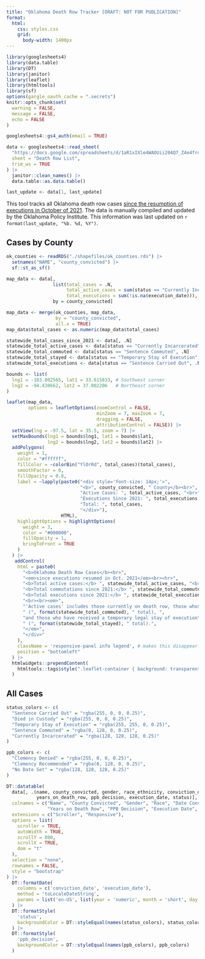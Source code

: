 ```yaml
---
title: "Oklahoma Death Row Tracker [DRAFT: NOT FOR PUBLICATION]"
format:
  html:
    css: styles.css
    grid:
      body-width: 1400px
---
```


```r
library(googlesheets4)
library(data.table)
library(DT)
library(janitor)
library(leaflet)
library(htmltools)
library(sf)
options(gargle_oauth_cache = ".secrets")
knitr::opts_chunk$set(
  warning = FALSE,
  message = FALSE,
  echo = FALSE
)

googlesheets4::gs4_auth(email = TRUE)

data <- googlesheets4::read_sheet(
  "https://docs.google.com/spreadsheets/d/1aR1xIXle4WAOUii204Q7_Z4e4frdUPHgIY9ER_MmxbQ/edit?gid=1129005821#gid=1129005821",
  sheet = "Death Row List",
  trim_ws = TRUE
) |>
  janitor::clean_names() |>
  data.table::as.data.table()

last_update <- data[1, last_update]
```

This tool tracks all Oklahoma death row cases [since the resumption of executions in October of 2021](https://apnews.com/article/us-supreme-court-executions-oklahoma-05c84265d553c784eb862321aed2acb8). The data is manually compiled and updated by the Oklahoma Policy Institute. This information was last updated on `r format(last_update, "%b. %d, %Y")`.

## Cases by County

```r
ok_counties <- readRDS("./shapefiles/ok_counties.rds") |>
  setnames("NAME", "county_convicted") |>
  sf::st_as_sf()

map_data <- data[, 
                 list(total_cases = .N,
                      total_active_cases = sum(status == "Currently Incarcerated" | status == "Temporary Stay of Execution" | status == "Sentence Commuted"),
                      total_executions = sum(!is.na(execution_date))), 
                 by = county_convicted]

map_data <- merge(ok_counties, map_data, 
                  by = "county_convicted",
                  all.x = TRUE) 
map_data$total_cases <- as.numeric(map_data$total_cases)

statewide_total_cases_since_2021 <- data[, .N]
statewide_total_active_cases <- data[status == "Currently Incarcerated" | status == "Temporary Stay of Execution" | status == "Sentence Commuted", .N]
statewide_total_commuted <- data[status == "Sentence Commuted", .N]
statewide_total_stayed <- data[status == "Temporary Stay of Execution", .N]
statewide_total_executions <- data[status == "Sentence Carried Out", .N]

bounds <- list(
  lng1 = -103.002565, lat1 = 33.615833, # Southwest corner
  lng2 = -94.430662, lat2 = 37.002206   # Northeast corner
)

leaflet(map_data,
        options = leafletOptions(zoomControl = FALSE,
                                 minZoom = 7, maxZoom = 7,
                                 dragging = FALSE,
                                 attributionControl = FALSE)) |>
  setView(lng = -97.5, lat = 35.5, zoom = 7) |>
  setMaxBounds(lng1 = bounds$lng1, lat1 = bounds$lat1, 
               lng2 = bounds$lng2, lat2 = bounds$lat2) |>
  addPolygons(
    weight = 1,  
    color = "#ffffff",
    fillColor = ~colorBin("YlOrRd", total_cases)(total_cases),
    smoothFactor = 0,
    fillOpacity = 0.8,
    label = ~lapply(paste0("<div style='font-size: 14px;'>",
                           "<b>", county_convicted, " County</b><br>",
                           "Active Cases: ", total_active_cases, "<br>",
                           "Executions Since 2021: ", total_executions, "<br><hr>",
                           "Total: ", total_cases,
                           "</div>"), 
                    HTML),
    highlightOptions = highlightOptions(
      weight = 3,
      color = "#000000",
      fillOpacity = 1,
      bringToFront = TRUE
    )
  ) |>
   addControl(
    html = paste0(
      "<b>Oklahoma Death Row Cases</b><br>",
      "<em>since executions resumed in Oct. 2021</em><br><hr>",
      "<b>Total active cases:</b> ", statewide_total_active_cases, "<br>",
      "<b>Total commutations since 2021:</b> ", statewide_total_commuted, "<br>",
      "<b>Total executions since 2021:</b> ", statewide_total_executions,
      "<br><br><em>",
      "'Active cases' includes those currently on death row, those whose sentences have been commuted to life without parole and may be further contested",
      " (", format(statewide_total_commuted), " total), ",
      "and those who have received a temporary legal stay of execution",
      " (", format(statewide_total_stayed), " total).",
      "</em>",
      "</div>"
    ),
    className = 'responsive-panel info legend', # makes this disappear on mobile, see styles.css
    position = "bottomleft"
  ) |>
  htmlwidgets::prependContent(
    htmltools::tags$style(".leaflet-container { background: transparent; }")
  )
```

## All Cases

```r
status_colors <- c(
  "Sentence Carried Out" = "rgba(255, 0, 0, 0.25)",
  "Died in Custody" = "rgba(255, 0, 0, 0.25)",
  "Temporary Stay of Execution" = "rgba(255, 255, 0, 0.25)", 
  "Sentence Commuted" = "rgba(0, 128, 0, 0.25)",
  "Currently Incarcerated" = "rgba(128, 128, 128, 0.25)"
)

ppb_colors <- c(
  "Clemency Denied" = "rgba(255, 0, 0, 0.25)",
  "Clemency Recommended" = "rgba(0, 128, 0, 0.25)",
  "No Date Set" = "rgba(128, 128, 128, 0.25)"
)

DT::datatable(
  data[, .(name, county_convicted, gender, race_ethnicity, conviction_date,
           years_on_death_row, ppb_decision, execution_date, status)],
  colnames = c("Name", "County Convicted", "Gender", "Race", "Date Convicted",
               "Years on Death Row", "PPB Decision", "Execution Date", "Status"),
  extensions = c("Scroller", "Responsive"),
  options = list(
    scroller = TRUE,
    autoWidth = TRUE,
    scrollY = 800,
    scrollX = TRUE,
    dom = "t"
  ),
  selection = "none",
  rownames = FALSE,
  style = "bootstrap"
) |>
  DT::formatDate(
    columns = c('conviction_date', 'execution_date'),
    method = 'toLocaleDateString',
    params = list('en-US', list(year = 'numeric', month = 'short', day = 'numeric'))
  ) |>
  DT::formatStyle(
    'status',
    backgroundColor = DT::styleEqual(names(status_colors), status_colors)
  ) |>
  DT::formatStyle(
    'ppb_decision',
    backgroundColor = DT::styleEqual(names(ppb_colors), ppb_colors)
  )
```
